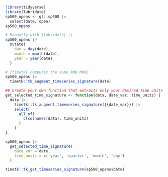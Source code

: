 


```r
library(tidyverse)
library(lubridate)
sp500_opens <- gt::sp500 |> 
  select(date, open)
sp500_opens
```


```r
# Manually with {lubridate} :(
sp500_opens |> 
  mutate(
    day = day(date),
    month = month(date),
    year = year(date)
  )
```


```r
# {timetk} computes the same AND MORE
sp500_opens |> 
  timetk::tk_augment_timeseries_signature(date)
```


```r
## Create your own function that extracts only your desired time units
get_selected_time_signature <- function(data, date_var, time_units) {
  data |> 
    timetk::tk_augment_timeseries_signature({{date_var}}) |> 
    select(
      all_of(
        c(colnames(data), time_units)
      )
    )
}

sp500_opens |> 
  get_selected_time_signature(
    date_var = date,
    time_units = c('year', 'quarter', 'month', 'day')
  )

```


```r
timetk::tk_get_timeseries_signature(sp500_opens$date)
```


